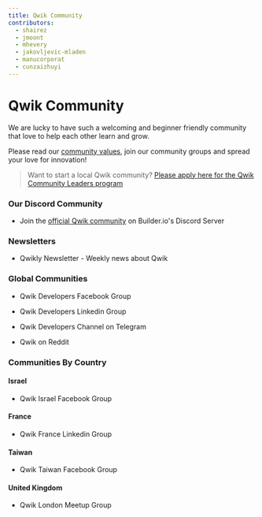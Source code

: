 ```yaml
---
title: Qwik Community
contributors:
  - shairez
  - jmoont
  - mhevery
  - jakovljevic-mladen
  - manucorporat
  - cunzaizhuyi
---
```



# Qwik Community

We are lucky to have such a welcoming and beginner friendly community
that love to help each other learn and grow.

Please read our [community values](/community/values), join our community groups
and spread your love for innovation!

> Want to start a local Qwik community?
> [Please apply here for the Qwik Community Leaders program](https://forms.gle/S1rxiKiVdhZqkk8RA)

### Our Discord Community

- <DiscordLogo /> Join the [official Qwik community](https://qwik.builder.io/chat) on Builder.io's
  Discord Server

### Newsletters

- <GroupLink link="https://qwiknewsletter.com">
    Qwikly Newsletter - Weekly news about Qwik
  </GroupLink>

### Global Communities

- <FacebookLogo /> <GroupLink link="https://www.facebook.com/groups/qwikdevs">Qwik Developers Facebook Group</GroupLink>

- <LinkedInLogo /> <GroupLink link="https://www.linkedin.com/groups/12677766/">Qwik Developers Linkedin Group</GroupLink>

- <TelegramLogo /> <GroupLink link="https://t.me/qwikdevs">Qwik Developers Channel on Telegram</GroupLink>

- <RedditLogo /> <GroupLink link="https://www.reddit.com/r/qwik/">Qwik on Reddit</GroupLink>

### Communities By Country

#### Israel

- <FacebookLogo /> <GroupLink link="https://www.facebook.com/groups/qwikisrael">Qwik Israel Facebook Group</GroupLink>

#### France

- <LinkedInLogo /> <GroupLink link="https://www.linkedin.com/groups/14153723/">Qwik France Linkedin Group</GroupLink>

#### Taiwan

- <FacebookLogo /> <GroupLink link="https://www.facebook.com/groups/836365297555873">Qwik Taiwan Facebook Group</GroupLink>

#### United Kingdom

- <MeetupLogo /> <GroupLink link="https://www.meetup.com/qwik-london/">Qwik London Meetup Group</GroupLink>
